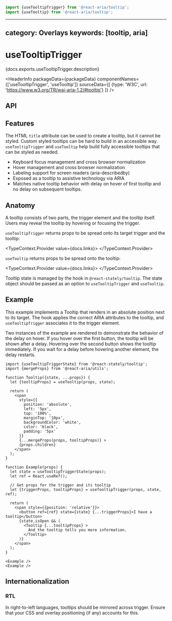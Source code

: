 <!-- Copyright 2020 Adobe. All rights reserved.
This file is licensed to you under the Apache License, Version 2.0 (the "License");
you may not use this file except in compliance with the License. You may obtain a copy
of the License at http://www.apache.org/licenses/LICENSE-2.0
Unless required by applicable law or agreed to in writing, software distributed under
the License is distributed on an "AS IS" BASIS, WITHOUT WARRANTIES OR REPRESENTATIONS
OF ANY KIND, either express or implied. See the License for the specific language
governing permissions and limitations under the License. -->



```jsx import
import {useTooltipTrigger} from '@react-aria/tooltip';
import {useTooltip} from '@react-aria/tooltip';
```

---
category: Overlays
keywords: [tooltip, aria]
---

# useTooltipTrigger

<p>{docs.exports.useTooltipTrigger.description}</p>

<HeaderInfo
  packageData={packageData}
  componentNames={['useTooltipTrigger', 'useTooltip']}
  sourceData={[
    {type: 'W3C', url: 'https://www.w3.org/TR/wai-aria-1.2/#tooltip'}
  ]} />

## API

<FunctionAPI function={docs.exports.useTooltipTrigger} links={docs.links} />
<FunctionAPI function={docs.exports.useTooltip} links={docs.links} />

## Features

The HTML `title` attribute can be used to create a tooltip, but it cannot be styled. Custom styled
tooltips can be hard to build in an accessible way. `useTooltipTrigger` and `useTooltip` help build
fully accessible tooltips that can be styled as needed.

* Keyboard focus management and cross browser normalization
* Hover management and cross browser normalization
* Labeling support for screen readers (aria-describedby)
* Exposed as a tooltip to assistive technology via ARIA
* Matches native tooltip behavior with delay on hover of first tooltip and no delay on subsequent tooltips.

## Anatomy

A tooltip consists of two parts, the trigger element and the tooltip itself.
Users may reveal the tooltip by hovering or focusing the trigger.

`useTooltipTrigger` returns props to be spread onto its target trigger and the tooltip:

<TypeContext.Provider value={docs.links}>
  <InterfaceType properties={docs.links[docs.exports.useTooltipTrigger.return.id].properties} />
</TypeContext.Provider>

`useTooltip` returns props to be spread onto the tooltip:

<TypeContext.Provider value={docs.links}>
  <InterfaceType properties={docs.links[docs.exports.useTooltip.return.id].properties} />
</TypeContext.Provider>

Tooltip state is managed by the <TypeLink links={statelyDocs.links} type={statelyDocs.exports.useTooltipTriggerState} />
hook in `@react-stately/tooltip`. The state object should be passed as an option to `useTooltipTrigger` and `useTooltip`.

## Example

This example implements a Tooltip that renders in an absolute position next to its target. The <TypeLink links={docs.links} type={docs.exports.useTooltip} /> hook applies the correct ARIA attributes to the tooltip, and `useTooltipTrigger` associates it to the trigger element.

Two instances of the example are rendered to demonstrate the behavior of the delay on hover. If you hover over the first button, the tooltip will be shown after a delay. Hovering over the second button shows the tooltip immediately. If you wait for a delay before hovering another element, the delay restarts.

```tsx example
import {useTooltipTriggerState} from '@react-stately/tooltip';
import {mergeProps} from '@react-aria/utils';

function Tooltip({state, ...props}) {
  let {tooltipProps} = useTooltip(props, state);

  return (
    <span
      style={{
        position: 'absolute',
        left: '5px',
        top: '100%',
        marginTop: '10px',
        backgroundColor: 'white',
        color: 'black',
        padding: '5px'
      }}
      {...mergeProps(props, tooltipProps)} >
      {props.children}
    </span>
  );
}

function Example(props) {
  let state = useTooltipTriggerState(props);
  let ref = React.useRef();

  // Get props for the trigger and its tooltip
  let {triggerProps, tooltipProps} = useTooltipTrigger(props, state, ref);

  return (
    <span style={{position: 'relative'}}>
      <button ref={ref} state={state} {...triggerProps}>I have a tooltip</button>
      {state.isOpen && (
        <Tooltip {...tooltipProps} >
          And the tooltip tells you more information.
        </Tooltip>
      )}
    </span>
  );
}

<Example />
<Example />
```

## Internationalization

### RTL

In right-to-left languages, tooltips should be mirrored across trigger. Ensure that your CSS and overlay positioning (if any) accounts for this.
